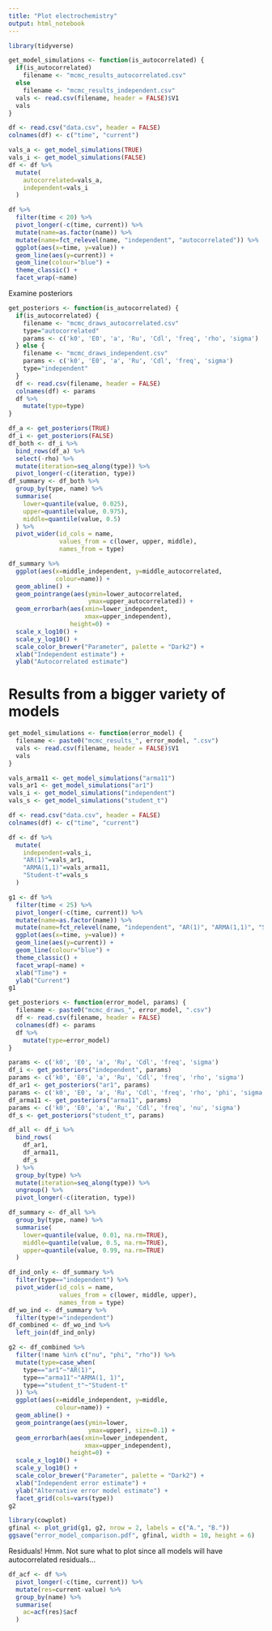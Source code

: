 ```yaml
---
title: "Plot electrochemistry"
output: html_notebook
---
```


```r
library(tidyverse)
```

```r
get_model_simulations <- function(is_autocorrelated) {
  if(is_autocorrelated)
    filename <- "mcmc_results_autocorrelated.csv"
  else
    filename <- "mcmc_results_independent.csv"
  vals <- read.csv(filename, header = FALSE)$V1
  vals
}

df <- read.csv("data.csv", header = FALSE)
colnames(df) <- c("time", "current")

vals_a <- get_model_simulations(TRUE)
vals_i <- get_model_simulations(FALSE)
df <- df %>% 
  mutate(
    autocorrelated=vals_a,
    independent=vals_i
  )

df %>% 
  filter(time < 20) %>% 
  pivot_longer(-c(time, current)) %>% 
  mutate(name=as.factor(name)) %>% 
  mutate(name=fct_relevel(name, "independent", "autocorrelated")) %>% 
  ggplot(aes(x=time, y=value)) +
  geom_line(aes(y=current)) +
  geom_line(colour="blue") +
  theme_classic() +
  facet_wrap(~name)
```

Examine posteriors
```r
get_posteriors <- function(is_autocorrelated) {
  if(is_autocorrelated) {
    filename <- "mcmc_draws_autocorrelated.csv"
    type="autocorrelated"
    params <- c('k0', 'E0', 'a', 'Ru', 'Cdl', 'freq', 'rho', 'sigma')
  } else {
    filename <- "mcmc_draws_independent.csv"
    params <- c('k0', 'E0', 'a', 'Ru', 'Cdl', 'freq', 'sigma')
    type="independent"
  }
  df <- read.csv(filename, header = FALSE)
  colnames(df) <- params
  df %>% 
    mutate(type=type)
}

df_a <- get_posteriors(TRUE)
df_i <- get_posteriors(FALSE)
df_both <- df_i %>% 
  bind_rows(df_a) %>% 
  select(-rho) %>% 
  mutate(iteration=seq_along(type)) %>% 
  pivot_longer(-c(iteration, type))
df_summary <- df_both %>% 
  group_by(type, name) %>% 
  summarise(
    lower=quantile(value, 0.025),
    upper=quantile(value, 0.975),
    middle=quantile(value, 0.5)
  ) %>% 
  pivot_wider(id_cols = name,
              values_from = c(lower, upper, middle),
              names_from = type)

df_summary %>% 
  ggplot(aes(x=middle_independent, y=middle_autocorrelated,
             colour=name)) +
  geom_abline() +
  geom_pointrange(aes(ymin=lower_autocorrelated,
                      ymax=upper_autocorrelated)) +
  geom_errorbarh(aes(xmin=lower_independent,
                     xmax=upper_independent),
                 height=0) +
  scale_x_log10() +
  scale_y_log10() +
  scale_color_brewer("Parameter", palette = "Dark2") +
  xlab("Independent estimate") +
  ylab("Autocorrelated estimate")
```
# Results from a bigger variety of models

```r
get_model_simulations <- function(error_model) {
  filename <- paste0("mcmc_results_", error_model, ".csv")
  vals <- read.csv(filename, header = FALSE)$V1
  vals
}

vals_arma11 <- get_model_simulations("arma11")
vals_ar1 <- get_model_simulations("ar1")
vals_i <- get_model_simulations("independent")
vals_s <- get_model_simulations("student_t")

df <- read.csv("data.csv", header = FALSE)
colnames(df) <- c("time", "current")

df <- df %>% 
  mutate(
    independent=vals_i,
    "AR(1)"=vals_ar1,
    "ARMA(1,1)"=vals_arma11,
    "Student-t"=vals_s
  )

g1 <- df %>% 
  filter(time < 25) %>% 
  pivot_longer(-c(time, current)) %>% 
  mutate(name=as.factor(name)) %>% 
  mutate(name=fct_relevel(name, "independent", "AR(1)", "ARMA(1,1)", "Student-t")) %>% 
  ggplot(aes(x=time, y=value)) +
  geom_line(aes(y=current)) +
  geom_line(colour="blue") +
  theme_classic() +
  facet_wrap(~name) +
  xlab("Time") +
  ylab("Current")
g1
```


```r
get_posteriors <- function(error_model, params) {
  filename <- paste0("mcmc_draws_", error_model, ".csv")
  df <- read.csv(filename, header = FALSE)
  colnames(df) <- params
  df %>% 
    mutate(type=error_model)
}

params <- c('k0', 'E0', 'a', 'Ru', 'Cdl', 'freq', 'sigma')
df_i <- get_posteriors("independent", params)
params <- c('k0', 'E0', 'a', 'Ru', 'Cdl', 'freq', 'rho', 'sigma')
df_ar1 <- get_posteriors("ar1", params)
params <- c('k0', 'E0', 'a', 'Ru', 'Cdl', 'freq', 'rho', 'phi', 'sigma')
df_arma11 <- get_posteriors("arma11", params)
params <- c('k0', 'E0', 'a', 'Ru', 'Cdl', 'freq', 'nu', 'sigma')
df_s <- get_posteriors("student_t", params)

df_all <- df_i %>% 
  bind_rows(
    df_ar1,
    df_arma11,
    df_s
  ) %>% 
  group_by(type) %>% 
  mutate(iteration=seq_along(type)) %>% 
  ungroup() %>% 
  pivot_longer(-c(iteration, type))

df_summary <- df_all %>% 
  group_by(type, name) %>% 
  summarise(
    lower=quantile(value, 0.01, na.rm=TRUE),
    middle=quantile(value, 0.5, na.rm=TRUE),
    upper=quantile(value, 0.99, na.rm=TRUE)
  )

df_ind_only <- df_summary %>% 
  filter(type=="independent") %>% 
  pivot_wider(id_cols = name,
              values_from = c(lower, middle, upper),
              names_from = type)
df_wo_ind <- df_summary %>% 
  filter(type!="independent")
df_combined <- df_wo_ind %>% 
  left_join(df_ind_only)

g2 <- df_combined %>% 
  filter(!name %in% c("nu", "phi", "rho")) %>% 
  mutate(type=case_when(
    type=="ar1"~"AR(1)",
    type=="arma11"~"ARMA(1, 1)",
    type=="student_t"~"Student-t"
  )) %>% 
  ggplot(aes(x=middle_independent, y=middle,
             colour=name)) +
  geom_abline() +
  geom_pointrange(aes(ymin=lower,
                      ymax=upper), size=0.1) +
  geom_errorbarh(aes(xmin=lower_independent,
                     xmax=upper_independent),
                 height=0) +
  scale_x_log10() +
  scale_y_log10() +
  scale_color_brewer("Parameter", palette = "Dark2") +
  xlab("Independent error estimate") +
  ylab("Alternative error model estimate") +
  facet_grid(cols=vars(type))
g2
```


```r
library(cowplot)
gfinal <- plot_grid(g1, g2, nrow = 2, labels = c("A.", "B."))
ggsave("error_model_comparison.pdf", gfinal, width = 10, height = 6)
```

Residuals! Hmm. Not sure what to plot since all models will have autocorrelated residuals...
```r
df_acf <- df %>% 
  pivot_longer(-c(time, current)) %>% 
  mutate(res=current-value) %>% 
  group_by(name) %>% 
  summarise(
    ac=acf(res)$acf
  )
```

